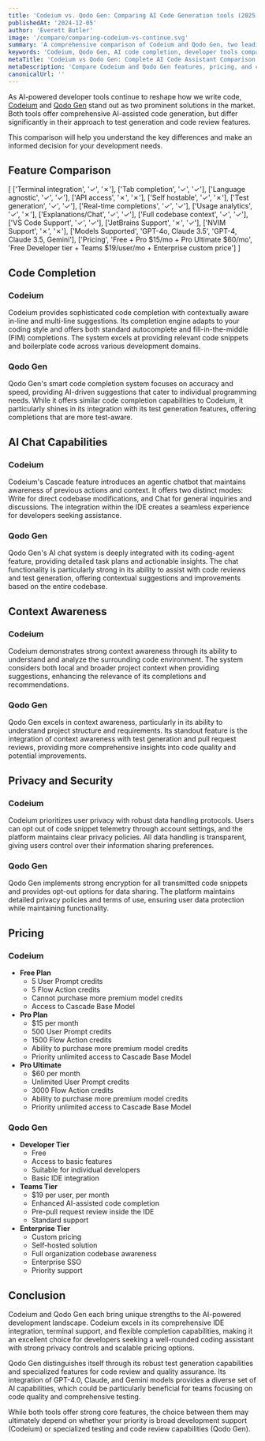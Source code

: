 ```yaml
---
title: 'Codeium vs. Qodo Gen: Comparing AI Code Generation tools (2025)'
publishedAt: '2024-12-05'
author: 'Everett Butler'
image: '/compare/comparing-codeium-vs-continue.svg'
summary: 'A comprehensive comparison of Codeium and Qodo Gen, two leading AI-powered development tools, analyzing their features, pricing, and capabilities to help developers make an informed choice.'
keywords: 'Codeium, Qodo Gen, AI code completion, developer tools comparison, code generation, AI coding assistant, IDE integration, development productivity'
metaTitle: 'Codeium vs Qodo Gen: Complete AI Code Assistant Comparison (2025)'
metaDescription: 'Compare Codeium and Qodo Gen features, pricing, and capabilities. Learn which AI coding assistant best suits your development needs in 2025.'
canonicalUrl: ''
---
```


As AI-powered developer tools continue to reshape how we write code, [Codeium](https://codeium.com/) and [Qodo Gen](https://www.qodo.ai/) stand out as two prominent solutions in the market. Both tools offer comprehensive AI-assisted code generation, but differ significantly in their approach to test generation and code review features. 

This comparison will help you understand the key differences and make an informed decision for your development needs.

## Feature Comparison

   [ 
      ['Terminal integration', '✓', '✗'],
      ['Tab completion', '✓', '✓'],
      ['Language agnostic', '✓', '✓'],
      ['API access', '✗', '✗'],
      ['Self hostable', '✓', '✗'],
      ['Test generation', '✓', '✓'],
      ['Real-time completions', '✓', '✓'],
      ['Usage analytics', '✓', '✗'],
      ['Explanations/Chat', '✓', '✓'],
      ['Full codebase context', '✓', '✓'],
      ['VS Code Support', '✓', '✓'],
      ['JetBrains Support', '✗', '✓'],
      ['NVIM Support', '✗', '✗'],
      ['Models Supported', 'GPT-4o, Claude 3.5', 'GPT-4, Claude 3.5, Gemini'],
      ['Pricing', 'Free + Pro $15/mo + Pro Ultimate $60/mo', 'Free Developer tier + Teams $19/user/mo + Enterprise custom price']
   ]

## Code Completion

### Codeium
Codeium provides sophisticated code completion with contextually aware in-line and multi-line suggestions. Its completion engine adapts to your coding style and offers both standard autocomplete and fill-in-the-middle (FIM) completions. The system excels at providing relevant code snippets and boilerplate code across various development domains.

### Qodo Gen
Qodo Gen's smart code completion system focuses on accuracy and speed, providing AI-driven suggestions that cater to individual programming needs. While it offers similar code completion capabilities to Codeium, it particularly shines in its integration with its test generation features, offering completions that are more test-aware.

## AI Chat Capabilities

### Codeium
Codeium's Cascade feature introduces an agentic chatbot that maintains awareness of previous actions and context. It offers two distinct modes: Write for direct codebase modifications, and Chat for general inquiries and discussions. The integration within the IDE creates a seamless experience for developers seeking assistance.

### Qodo Gen
Qodo Gen's AI chat system is deeply integrated with its coding-agent feature, providing detailed task plans and actionable insights. The chat functionality is particularly strong in its ability to assist with code reviews and test generation, offering contextual suggestions and improvements based on the entire codebase.

## Context Awareness

### Codeium
Codeium demonstrates strong context awareness through its ability to understand and analyze the surrounding code environment. The system considers both local and broader project context when providing suggestions, enhancing the relevance of its completions and recommendations.

### Qodo Gen
Qodo Gen excels in context awareness, particularly in its ability to understand project structure and requirements. Its standout feature is the integration of context awareness with test generation and pull request reviews, providing more comprehensive insights into code quality and potential improvements.

## Privacy and Security

### Codeium
Codeium prioritizes user privacy with robust data handling protocols. Users can opt out of code snippet telemetry through account settings, and the platform maintains clear privacy policies. All data handling is transparent, giving users control over their information sharing preferences.

### Qodo Gen
Qodo Gen implements strong encryption for all transmitted code snippets and provides opt-out options for data sharing. The platform maintains detailed privacy policies and terms of use, ensuring user data protection while maintaining functionality.

## Pricing

### Codeium
- **Free Plan**
  - 5 User Prompt credits
  - 5 Flow Action credits
  - Cannot purchase more premium model credits
  - Access to Cascade Base Model
- **Pro Plan**
  - $15 per month
  - 500 User Prompt credits
  - 1500 Flow Action credits
  - Ability to purchase more premium model credits
  - Priority unlimited access to Cascade Base Model
- **Pro Ultimate**
  - $60 per month
  - Unlimited User Prompt credits
  - 3000 Flow Action credits
  - Ability to purchase more premium model credits
  - Priority unlimited access to Cascade Base Model

### Qodo Gen
- **Developer Tier**
  - Free
  - Access to basic features
  - Suitable for individual developers
  - Basic IDE integration
- **Teams Tier**
  - $19 per user, per month
  - Enhanced AI-assisted code completion
  - Pre-pull request review inside the IDE
  - Standard support
- **Enterprise Tier**
  - Custom pricing
  - Self-hosted solution
  - Full organization codebase awareness
  - Enterprise SSO
  - Priority support

## Conclusion

Codeium and Qodo Gen each bring unique strengths to the AI-powered development landscape. Codeium excels in its comprehensive IDE integration, terminal support, and flexible completion capabilities, making it an excellent choice for developers seeking a well-rounded coding assistant with strong privacy controls and scalable pricing options.

Qodo Gen distinguishes itself through its robust test generation capabilities and specialized features for code review and quality assurance. Its integration of GPT-4.0, Claude, and Gemini models provides a diverse set of AI capabilities, which could be particularly beneficial for teams focusing on code quality and comprehensive testing. 

While both tools offer strong core features, the choice between them may ultimately depend on whether your priority is broad development support (Codeium) or specialized testing and code review capabilities (Qodo Gen).
